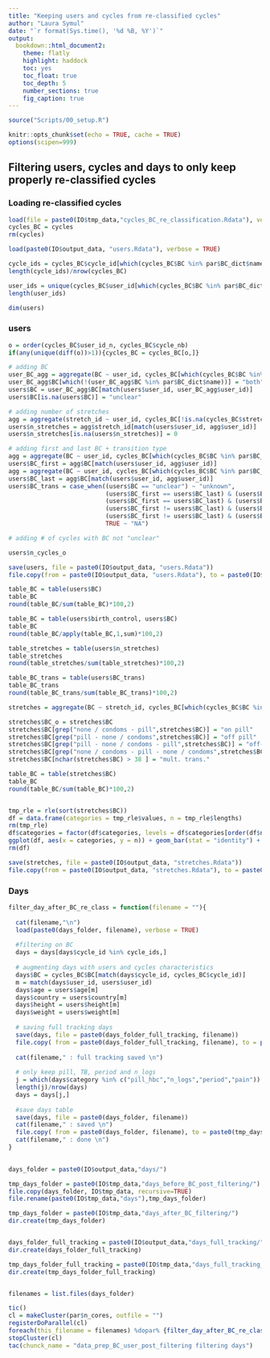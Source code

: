```yaml
---
title: "Keeping users and cycles from re-classified cycles"
author: "Laura Symul"
date: "`r format(Sys.time(), '%d %B, %Y')`"
output: 
  bookdown::html_document2: 
    theme: flatly
    highlight: haddock
    toc: yes
    toc_float: true
    toc_depth: 5
    number_sections: true
    fig_caption: true
---
```




```r
source("Scripts/00_setup.R")
```


```r
knitr::opts_chunk$set(echo = TRUE, cache = TRUE)
options(scipen=999)
```


## Filtering users, cycles and days to only keep properly re-classified cycles


### Loading re-classified cycles


```r

load(file = paste0(IO$tmp_data,"cycles_BC_re_classification.Rdata"), verbose = TRUE)
cycles_BC = cycles
rm(cycles)

load(paste0(IO$output_data, "users.Rdata"), verbose = TRUE)


```

```r
cycle_ids = cycles_BC$cycle_id[which(cycles_BC$BC %in% par$BC_dict$name)]
length(cycle_ids)/nrow(cycles_BC)

user_ids = unique(cycles_BC$user_id[which(cycles_BC$BC %in% par$BC_dict$name)])
length(user_ids)

dim(users)
```



### users


```r

o = order(cycles_BC$user_id_n, cycles_BC$cycle_nb)
if(any(unique(diff(o))>1)){cycles_BC = cycles_BC[o,]}

# adding BC
user_BC_agg = aggregate(BC ~ user_id, cycles_BC[which(cycles_BC$BC %in% par$BC_dict$name),], function(x){paste0(sort(unique(x)), collapse = " - ")})
user_BC_agg$BC[which(!(user_BC_agg$BC %in% par$BC_dict$name))] = "both"
users$BC = user_BC_agg$BC[match(users$user_id, user_BC_agg$user_id)]
users$BC[is.na(users$BC)] = "unclear"

# adding number of stretches
agg = aggregate(stretch_id ~ user_id, cycles_BC[!is.na(cycles_BC$stretch_id),], lu)
users$n_stretches = agg$stretch_id[match(users$user_id, agg$user_id)]
users$n_stretches[is.na(users$n_stretches)] = 0

# adding first and last BC + transition type
agg = aggregate(BC ~ user_id, cycles_BC[which(cycles_BC$BC %in% par$BC_dict$name),], first)
users$BC_first = agg$BC[match(users$user_id, agg$user_id)]
agg = aggregate(BC ~ user_id, cycles_BC[which(cycles_BC$BC %in% par$BC_dict$name),], last)
users$BC_last = agg$BC[match(users$user_id, agg$user_id)]
users$BC_trans = case_when((users$BC == "unclear") ~ "unknown",
                           (users$BC_first == users$BC_last) & (users$BC != "both") ~ "0",
                           (users$BC_first == users$BC_last) & (users$BC == "both") ~ "mult",
                           (users$BC_first != users$BC_last) & (users$BC_first == "pill") ~ "off pill",
                           (users$BC_first != users$BC_last) & (users$BC_last == "pill") ~ "on pill",
                           TRUE ~ "NA")

# adding # of cycles with BC not "unclear"

users$n_cycles_o


```

```r
save(users, file = paste0(IO$output_data, "users.Rdata"))
file.copy(from = paste0(IO$output_data, "users.Rdata"), to = paste0(IO$tmp_data,"users_with_BC_reclassified.Rdata"), overwrite = TRUE)
```


```r
table_BC = table(users$BC)
table_BC
round(table_BC/sum(table_BC)*100,2)

table_BC = table(users$birth_control, users$BC)
table_BC
round(table_BC/apply(table_BC,1,sum)*100,2)

table_stretches = table(users$n_stretches)
table_stretches
round(table_stretches/sum(table_stretches)*100,2)

table_BC_trans = table(users$BC_trans)
table_BC_trans
round(table_BC_trans/sum(table_BC_trans)*100,2)

```





```r

stretches = aggregate(BC ~ stretch_id, cycles_BC[which(cycles_BC$BC %in% par$BC_dict$name),], function(x){paste0(rle(x)$values, collapse = " - ")})

stretches$BC_o = stretches$BC
stretches$BC[grep("none / condoms - pill",stretches$BC)] = "on pill"
stretches$BC[grep("pill - none / condoms",stretches$BC)] = "off pill"
stretches$BC[grep("pill - none / condoms - pill",stretches$BC)] = "off-on pill"
stretches$BC[grep("none / condoms - pill - none / condoms",stretches$BC)] = "on-off pill"
stretches$BC[nchar(stretches$BC) > 38 ] = "mult. trans."

table_BC = table(stretches$BC)
table_BC
round(table_BC/sum(table_BC)*100,2)


tmp_rle = rle(sort(stretches$BC))
df = data.frame(categories = tmp_rle$values, n = tmp_rle$lengths)
rm(tmp_rle)
df$categories = factor(df$categories, levels = df$categories[order(df$n)])
ggplot(df, aes(x = categories, y = n)) + geom_bar(stat = "identity") + coord_flip() + geom_text(aes(label = n))
rm(df)

```


```r
save(stretches, file = paste0(IO$output_data, "stretches.Rdata"))
file.copy(from = paste0(IO$output_data, "stretches.Rdata"), to = paste0(IO$tmp_data,"stretches.Rdata"), overwrite = TRUE)
```



### Days


```r

filter_day_after_BC_re_class = function(filename = ""){
  
  cat(filename,"\n")
  load(paste0(days_folder, filename), verbose = TRUE)
  
  #filtering on BC  
  days = days[days$cycle_id %in% cycle_ids,]
  
  # augmenting days with users and cycles characteristics
  days$BC = cycles_BC$BC[match(days$cycle_id, cycles_BC$cycle_id)]
  m = match(days$user_id, users$user_id)
  days$age = users$age[m]
  days$country = users$country[m]
  days$height = users$height[m]
  days$weight = users$weight[m]
  
  # saving full tracking days
  save(days, file = paste0(days_folder_full_tracking, filename))
  file.copy( from = paste0(days_folder_full_tracking, filename), to = paste0(tmp_days_folder_full_tracking, filename), overwrite = TRUE)
  
  cat(filename," : full tracking saved \n")
  
  # only keep pill, TB, period and n_logs
  j = which(days$category %in% c("pill_hbc","n_logs","period","pain"))
  length(j)/nrow(days)
  days = days[j,]
  
  #save days table
  save(days, file = paste0(days_folder, filename))
  cat(filename," : saved \n")
  file.copy( from = paste0(days_folder, filename), to = paste0(tmp_days_folder, filename), overwrite = TRUE)
  cat(filename," : done \n")
}
  
```



```r

days_folder = paste0(IO$output_data,"days/")

tmp_days_folder = paste0(IO$tmp_data,"days_before_BC_post_filtering/")
file.copy(days_folder, IO$tmp_data, recursive=TRUE)
file.rename(paste0(IO$tmp_data,"days"),tmp_days_folder)

tmp_days_folder = paste0(IO$tmp_data,"days_after_BC_filtering/")
dir.create(tmp_days_folder)


days_folder_full_tracking = paste0(IO$output_data,"days_full_tracking/")
dir.create(days_folder_full_tracking)

tmp_days_folder_full_tracking = paste0(IO$tmp_data,"days_full_tracking_after_BC_filtering/")
dir.create(tmp_days_folder_full_tracking)


filenames = list.files(days_folder)

tic()
cl = makeCluster(par$n_cores, outfile = "")
registerDoParallel(cl)
foreach(this_filename = filenames) %dopar% {filter_day_after_BC_re_class(filename = this_filename)}
stopCluster(cl)
tac(chunck_name = "data_prep_BC_user_post_filtering filtering days")

```




